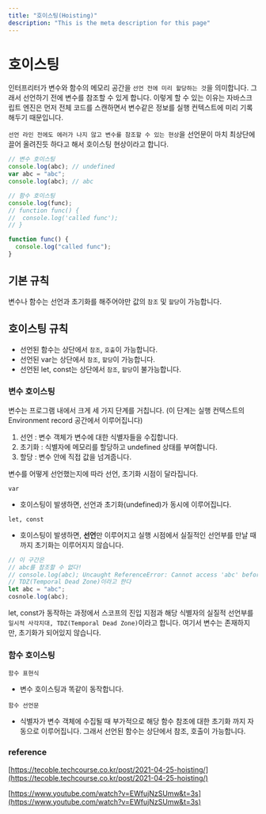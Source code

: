 ```yaml
---
title: "호이스팅(Hoisting)"
description: "This is the meta description for this page"
---
```


# 호이스팅

인터프리터가 변수와 함수의 메모리 공간을 `선언 전에 미리 할당하는 것`을 의미합니다. 그래서 선언하기 전에 변수를 참조할 수 있게 합니다. 이렇게 할 수 있는 이유는 자바스크립트 엔진은 먼저 전체 코드를 스캔하면서 변수같은 정보를 실행 컨텍스트에 미리 기록해두기 때문입니다.

`선언 라인 전에도 에러가 나지 않고 변수를 참조할 수 있는 현상`을 선언문이 마치 최상단에 끌어 올려진듯 하다고 해서 호이스팅 현상이라고 합니다.

```jsx
// 변수 호이스팅
console.log(abc); // undefined
var abc = "abc";
console.log(abc); // abc

// 함수 호이스팅
console.log(func);
// function func() {
//  console.log('called func');
// }

function func() {
  console.log("called func");
}
```

## 기본 규칙

변수나 함수는 선언과 초기화를 해주어야만 값의 `참조` 및 `할당`이 가능합니다.

## 호이스팅 규칙

- 선언된 함수는 상단에서 `참조`, `호출`이 가능합니다.
- 선언된 var는 상단에서 `참조`, `할당`이 가능합니다.
- 선언된 let, const는 상단에서 `참조`, `할당`이 불가능합니다.

### 변수 호이스팅

변수는 프로그램 내에서 크게 세 가지 단계를 거칩니다. (이 단계는 실행 컨텍스트의 Environment record 공간에서 이루어집니다)

1. 선언 : 변수 객체가 변수에 대한 식별자들을 수집합니다.
2. 초기화 : 식별자에 메모리를 할당하고 undefined 상태를 부여합니다.
3. 할당 : 변수 안에 직접 값을 넘겨줍니다.

변수를 어떻게 선언했는지에 따라 선언, 초기화 시점이 달라집니다.

`var`

- 호이스팅이 발생하면, 선언과 초기화(undefined)가 동시에 이루어집니다.

`let, const`

- 호이스팅이 발생하면, **선언**만 이루어지고 실행 시점에서 실질적인 선언부를 만날 때 까지 초기화는 이루어지지 않습니다.

```jsx
// 이 구간은
// abc를 참조할 수 없다!
// console.log(abc); Uncaught ReferenceError: Cannot access 'abc' before initialization
// TDZ(Temporal Dead Zone)이라고 한다
let abc = "abc";
cosnole.log(abc);
```

let, const가 동작하는 과정에서 스코프의 진입 지점과 해당 식별자의 실질적 선언부를 `일시적 사각지대, TDZ(Temporal Dead Zone)`이라고 합니다. 여기서 변수는 존재하지만, 초기화가 되어있지 않습니다.

### 함수 호이스팅

`함수 표현식`

- 변수 호이스팅과 똑같이 동작합니다.

`함수 선언문`

- 식별자가 변수 객체에 수집될 때 부가적으로 해당 함수 참조에 대한 초기화 까지 자동으로 이루어집니다. 그래서 선언된 함수는 상단에서 참조, 호출이 가능합니다.

### reference

[https://tecoble.techcourse.co.kr/post/2021-04-25-hoisting/](https://tecoble.techcourse.co.kr/post/2021-04-25-hoisting/)

[https://www.youtube.com/watch?v=EWfujNzSUmw&t=3s](https://www.youtube.com/watch?v=EWfujNzSUmw&t=3s)
